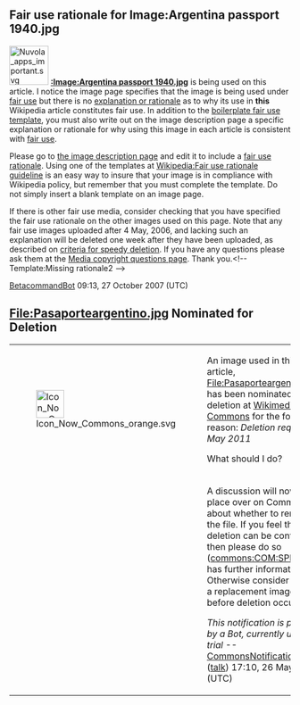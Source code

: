 <article id="13937602" title=Talk:Argentine passport>
	<talkpage id="13937602" title="Talk:Argentine passport">
{{Copied|from=Argentine passport|to=Visa requirements for Argentine citizens|diff=http://en.wikipedia.org/w/index.php?title=Visa_requirements_for_Argentine_citizens&amp;diff=prev&amp;oldid=340493028}} 

==Fair use rationale for Image:Argentina passport 1940.jpg==
[[Image:Nuvola apps important.svg|70px|left]]
'''[[:Image:Argentina passport 1940.jpg]]''' is being used on this article. I notice the image page specifies that the image is being used under [[Wikipedia:Fair use|fair use]] but there is no [[Wikipedia:Fair use rationale guideline|explanation or rationale]] as to why its use in '''this''' Wikipedia article constitutes fair use. In addition to the [[Wikipedia:Image copyright tags/Fair use|boilerplate fair use template]], you must also write out on the image description page a specific explanation or rationale for why using this image in each article is consistent with [[WP:FU|fair use]].

Please go to [[:Image:Argentina passport 1940.jpg|the image description page]] and edit it to include a [[Wikipedia:Fair use rationale guideline |fair use rationale]]. Using one of the templates at [[Wikipedia:Fair use rationale guideline]] is an easy way to insure that your image is in compliance with Wikipedia policy, but remember that you must complete the template. Do not simply insert a blank template on an image page.

If there is  other fair use media, consider checking that you have specified the fair use rationale on the other images used on this page.  Note that any fair use images uploaded after 4 May, 2006, and lacking such an explanation will be deleted one week after they have been uploaded, as described on [[Wikipedia:Criteria for speedy deletion#Images.2FMedia|criteria for speedy deletion]]. If you have any questions please ask them at the [[Wikipedia:Media copyright questions|Media copyright questions page]]. Thank you.&lt;!-- Template:Missing rationale2 --&gt;

[[User:BetacommandBot|BetacommandBot]] 09:13, 27 October 2007 (UTC)
==File:Pasaporteargentino.jpg Nominated for Deletion==
{|
|-
| [[Image:Icon Now Commons orange.svg|50px]] 
| An image used in this article, [[commons:File:Pasaporteargentino.jpg|File:Pasaporteargentino.jpg]], has been nominated for deletion at [[Wikimedia Commons]] for the following reason: ''Deletion requests May 2011'' 
;What should I do?
|-
|
| A discussion will now take place over on Commons about whether to remove the file. If you feel the deletion can be contested then please do so ([[commons:COM:SPEEDY]] has further information). Otherwise consider finding a replacement image before deletion occurs.

''This notification is provided by a Bot, currently under trial'' --[[User:CommonsNotificationBot|CommonsNotificationBot]] ([[User talk:CommonsNotificationBot|talk]]) 17:10, 26 May 2011 (UTC)
|}
	</talkpage>
</article>